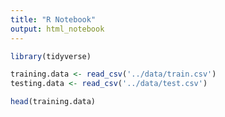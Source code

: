 ```yaml
---
title: "R Notebook"
output: html_notebook
---
```




```r
library(tidyverse)

training.data <- read_csv('../data/train.csv')
testing.data <- read_csv('../data/test.csv')

head(training.data)
```



